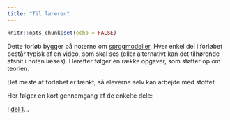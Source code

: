 ```yaml
---
title: "Til læreren"
---
```



```r
knitr::opts_chunk$set(echo = FALSE)
```

Dette forløb bygger på noterne om [sprogmodeller](../../materialer/sprogmodeller.qmd.qmd). Hver enkel del i forløbet består typisk af en video, som skal ses (eller alternativt kan det tilhørende afsnit i noten læses). Herefter følger en række opgaver, som støtter op om teorien.

Det meste af forløbet er tænkt, så eleverne selv kan arbejde med stoffet. 

Her følger en kort gennemgang af de enkelte dele:

I [del 1](sprogmodeller_del1.qmd)...